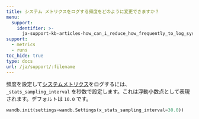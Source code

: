 ---
title: システム メトリクスをログする頻度をどのように変更できますか？
menu:
  support:
    identifier: >-
      ja-support-kb-articles-how_can_i_reduce_how_frequently_to_log_system_metrics
support:
  - metrics
  - runs
toc_hide: true
type: docs
url: /ja/support/:filename
---
頻度を設定して[システムメトリクス](/ref/system-metrics)をログするには、`_stats_sampling_interval` を秒数で設定します。これは浮動小数点として表現されます。デフォルトは `10.0` です。

```python
wandb.init(settings=wandb.Settings(x_stats_sampling_interval=30.0))
```